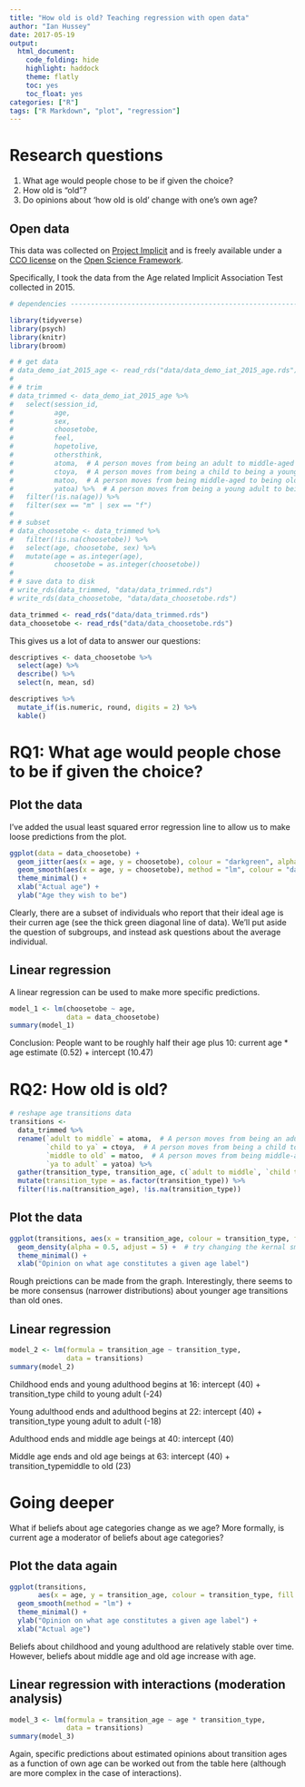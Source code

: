 ```yaml
---
title: "How old is old? Teaching regression with open data"
author: "Ian Hussey"
date: 2017-05-19
output:
  html_document:
    code_folding: hide
    highlight: haddock
    theme: flatly
    toc: yes
    toc_float: yes
categories: ["R"]
tags: ["R Markdown", "plot", "regression"]
---
```


# Research questions

1. What age would people chose to be if given the choice?
2. How old is "old"? 
3. Do opinions about 'how old is old' change with one's own age?

## Open data

This data was collected on [Project Implicit](https://implicit.harvard.edu/) and is freely available under a [CCO license](https://creativecommons.org/publicdomain/zero/1.0/) on the [Open Science Framework](https://osf.io/pbzcu/). 

Specifically, I took the data from the Age related Implicit Association Test collected in 2015. 

```r

# dependencies ------------------------------------------------------------

library(tidyverse)
library(psych)
library(knitr)
library(broom)

```


```r

# # get data
# data_demo_iat_2015_age <- read_rds("data/data_demo_iat_2015_age.rds")
# 
# # trim
# data_trimmed <- data_demo_iat_2015_age %>%
#   select(session_id,
#          age,
#          sex,
#          choosetobe,
#          feel,
#          hopetolive,
#          othersthink,
#          atoma,  # A person moves from being an adult to middle-aged at what age?
#          ctoya,  # A person moves from being a child to being a young adult at what age?
#          matoo,  # A person moves from being middle-aged to being old at what age?
#          yatoa) %>%  # A person moves from being a young adult to being an adult at what age?
#   filter(!is.na(age)) %>%
#   filter(sex == "m" | sex == "f")
# 
# # subset
# data_choosetobe <- data_trimmed %>%
#   filter(!is.na(choosetobe)) %>%
#   select(age, choosetobe, sex) %>%
#   mutate(age = as.integer(age),
#          choosetobe = as.integer(choosetobe))
# 
# # save data to disk
# write_rds(data_trimmed, "data/data_trimmed.rds")
# write_rds(data_choosetobe, "data/data_choosetobe.rds")

```

```r

data_trimmed <- read_rds("data/data_trimmed.rds")
data_choosetobe <- read_rds("data/data_choosetobe.rds")

```

This gives us a lot of data to answer our questions:

```r

descriptives <- data_choosetobe %>%
  select(age) %>%
  describe() %>% 
  select(n, mean, sd)

descriptives %>%
  mutate_if(is.numeric, round, digits = 2) %>%
  kable()

```

# RQ1: What age would people chose to be if given the choice?

## Plot the data

I've added the usual least squared error regression line to allow us to make loose predictions from the plot.

```r

ggplot(data = data_choosetobe) +
  geom_jitter(aes(x = age, y = choosetobe), colour = "darkgreen", alpha = 0.1) +
  geom_smooth(aes(x = age, y = choosetobe), method = "lm", colour = "darkorange") +
  theme_minimal() +
  xlab("Actual age") +
  ylab("Age they wish to be")

```

Clearly, there are a subset of individuals who report that their ideal age is their curren age (see the thick green diagonal line of data). We'll put aside the question of subgroups, and instead ask questions about the average individual.  

## Linear regression

A linear regression can be used to make more specific predictions.

```r
model_1 <- lm(choosetobe ~ age,
              data = data_choosetobe)
summary(model_1)
```

Conclusion: People want to be roughly half their age plus 10: current age * age estimate (0.52) + intercept (10.47)

# RQ2: How old is old?

```r
# reshape age transitions data
transitions <- 
  data_trimmed %>%
  rename(`adult to middle` = atoma,  # A person moves from being an adult to middle-aged at what age?
         `child to ya` = ctoya,  # A person moves from being a child to being a young adult at what age?
         `middle to old` = matoo,  # A person moves from being middle-aged to being old at what age?
         `ya to adult` = yatoa) %>%
  gather(transition_type, transition_age, c(`adult to middle`, `child to ya`, `middle to old`, `ya to adult`)) %>%
  mutate(transition_type = as.factor(transition_type)) %>%
  filter(!is.na(transition_age), !is.na(transition_type))
```

## Plot the data

```r
ggplot(transitions, aes(x = transition_age, colour = transition_type, fill = transition_type)) +
  geom_density(alpha = 0.5, adjust = 5) +  # try changing the kernal smoothing width via adjust.
  theme_minimal() +
  xlab("Opinion on what age constitutes a given age label")
```

Rough preictions can be made from the graph. Interestingly, there seems to be more consensus (narrower distributions) about younger age transitions than old ones. 

## Linear regression

```r
model_2 <- lm(formula = transition_age ~ transition_type,
              data = transitions)
summary(model_2)
```

Childhood ends and young adulthood begins at 16: intercept (40) + transition_type child to young adult (-24)

Young adulthood ends and adulthood begins at 22: intercept (40) + transition_type young adult to adult (-18)

Adulthood ends and middle age beings at 40: intercept (40)

Middle age ends and old age beings at 63: intercept (40) + transition_typemiddle to old (23)

# Going deeper

What if beliefs about age categories change as we age? More formally, is current age a moderator of beliefs about age categories? 

## Plot the data again

```r
ggplot(transitions, 
       aes(x = age, y = transition_age, colour = transition_type, fill = transition_type)) +
  geom_smooth(method = "lm") +
  theme_minimal() +
  ylab("Opinion on what age constitutes a given age label") +
  xlab("Actual age")
```

Beliefs about childhood and young adulthood are relatively stable over time. However, beliefs about middle age and old age increase with age. 

## Linear regression with interactions (moderation analysis)

```r
model_3 <- lm(formula = transition_age ~ age * transition_type,
              data = transitions)
summary(model_3)
```

Again, specific predictions about estimated opinions about transition ages as a function of own age can be worked out from the table here (although are more complex in the case of interactions).

